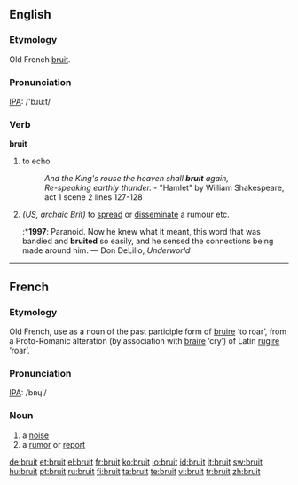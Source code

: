 ==English==

===Etymology===
Old French [[bruit#French|bruit]].

===Pronunciation===
[[IPA]]: /'bɹu:t/

===Verb===
'''bruit'''

# {{obsolete}} to echo
#:''And the King's rouse the heaven shall '''bruit''' again,''
#:''Re-speaking earthly thunder.'' - "Hamlet" by William Shakespeare, act 1 scene 2 lines 127-128
# ''(US, archaic Brit)'' to [[spread]] or [[disseminate]] a rumour etc.
#:*'''1997''': Paranoid.  Now he knew what it meant, this word that was bandied and '''bruited''' so easily, and he sensed the connections being made around him. — Don DeLillo, ''Underworld''

----

==French==

===Etymology===
Old French, use as a noun of the past participle form of [[bruire]] ‘to roar’, from a Proto-Romanic alteration (by association with [[braire]] ‘cry’) of Latin [[rugire]] ‘roar’.

===Pronunciation===
[[IPA]]: /bʀɥi/

===Noun===
{{fr-noun|m}}

# a [[noise]]
# a [[rumor]] or [[report]]

[[de:bruit]]
[[et:bruit]]
[[el:bruit]]
[[fr:bruit]]
[[ko:bruit]]
[[io:bruit]]
[[id:bruit]]
[[it:bruit]]
[[sw:bruit]]
[[hu:bruit]]
[[pt:bruit]]
[[ru:bruit]]
[[fi:bruit]]
[[ta:bruit]]
[[te:bruit]]
[[vi:bruit]]
[[tr:bruit]]
[[zh:bruit]]